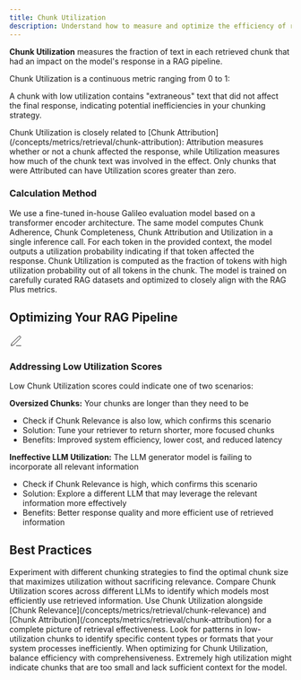 ```yaml
---
title: Chunk Utilization
description: Understand how to measure and optimize the efficiency of retrieved chunks in your RAG pipeline
---
```


<DefinitionCard>
  <strong>Chunk Utilization</strong> measures the fraction of text in each retrieved chunk that had an impact on the model's response in a RAG pipeline.
</DefinitionCard>

Chunk Utilization is a continuous metric ranging from 0 to 1:

<Scale 
  low="0" lowLabel="Low Utilization" 
  mid="0.5" midLabel="Mid Utilization"
  high="1" highLabel="High Utilization" 
  lowDescription="None of the chunk's content was utilized" 
  midDescription="Only half of the chunk's content influenced the response" 
  highDescription="The entire chunk's content influenced the response"
/>

A chunk with low utilization contains "extraneous" text that did not affect the final response, indicating potential inefficiencies in your chunking strategy.

<Callout type="info">
  Chunk Utilization is closely related to [Chunk Attribution](/concepts/metrics/retrieval/chunk-attribution): Attribution measures whether or not a chunk affected the response, while Utilization measures how much of the chunk text was involved in the effect. Only chunks that were Attributed can have Utilization scores greater than zero.
</Callout>

### Calculation Method

<Steps>
  <Step title="Model Architecture">
    We use a fine-tuned in-house Galileo evaluation model based on a transformer encoder architecture.
  </Step>
  <Step title="Multi-metric Computation">
    The same model computes Chunk Adherence, Chunk Completeness, Chunk Attribution and Utilization in a single inference call.
  </Step>
  <Step title="Token-level Analysis">
    For each token in the provided context, the model outputs a utilization probability indicating if that token affected the response.
  </Step>
  <Step title="Score Calculation">
    Chunk Utilization is computed as the fraction of tokens with high utilization probability out of all tokens in the chunk.
  </Step>
  <Step title="Model Training">
    The model is trained on carefully curated RAG datasets and optimized to closely align with the RAG Plus metrics.
  </Step>
</Steps>

## Optimizing Your RAG Pipeline

<Card>
  <div style={{display: 'flex', alignItems: 'center', gap: '0.5rem', marginBottom: '0.75rem'}}>
    <div style={{fontSize: '1.25rem', color: 'var(--primary-color)'}}>
      <svg xmlns="http://www.w3.org/2000/svg" width="24" height="24" viewBox="0 0 24 24" fill="none" stroke="currentColor" strokeWidth="2" strokeLinecap="round" strokeLinejoin="round">
        <path d="M12 20h9"></path><path d="M16.5 3.5a2.121 2.121 0 0 1 3 3L7 19l-4 1 1-4L16.5 3.5z"></path>
      </svg>
    </div>
    <h3 style={{margin: 0, fontSize: '1.25rem', fontWeight: '600'}}>Addressing Low Utilization Scores</h3>
  </div>
  
  Low Chunk Utilization scores could indicate one of two scenarios:
      
  <div style={{marginTop: '1rem', paddingTop: '0.75rem', borderTop: '1px solid rgba(209, 213, 219, 0.33)'}}>
    <strong>Oversized Chunks:</strong> Your chunks are longer than they need to be
    <ul style={{marginTop: '0.5rem'}}>
      <li>Check if Chunk Relevance is also low, which confirms this scenario</li>
      <li>Solution: Tune your retriever to return shorter, more focused chunks</li>
      <li>Benefits: Improved system efficiency, lower cost, and reduced latency</li>
    </ul>
  </div>
  
  <div style={{marginTop: '0.75rem', paddingTop: '0.75rem', borderTop: '1px solid rgba(209, 213, 219, 0.33)'}}>
    <strong>Ineffective LLM Utilization:</strong> The LLM generator model is failing to incorporate all relevant information
    <ul style={{marginTop: '0.5rem'}}>
      <li>Check if Chunk Relevance is high, which confirms this scenario</li>
      <li>Solution: Explore a different LLM that may leverage the relevant information more effectively</li>
      <li>Benefits: Better response quality and more efficient use of retrieved information</li>
    </ul>
  </div>
</Card>

## Best Practices

<CardGroup cols={2}>
  <Card title="Optimize Chunk Size" icon="text-size">
    Experiment with different chunking strategies to find the optimal chunk size that maximizes utilization without sacrificing relevance.
  </Card>
  <Card title="Monitor Across Models" icon="chart-mixed">
    Compare Chunk Utilization scores across different LLMs to identify which models most efficiently use retrieved information.
  </Card>
  <Card title="Combine with Other Metrics" icon="scale-balanced">
    Use Chunk Utilization alongside [Chunk Relevance](/concepts/metrics/retrieval/chunk-relevance) and [Chunk Attribution](/concepts/metrics/retrieval/chunk-attribution) for a complete picture of retrieval effectiveness.
  </Card>
  <Card title="Analyze Patterns" icon="magnifying-glass-chart">
    Look for patterns in low-utilization chunks to identify specific content types or formats that your system processes inefficiently.
  </Card>
</CardGroup>

<Note>
When optimizing for Chunk Utilization, balance efficiency with comprehensiveness. Extremely high utilization might indicate chunks that are too small and lack sufficient context for the model.
</Note>

